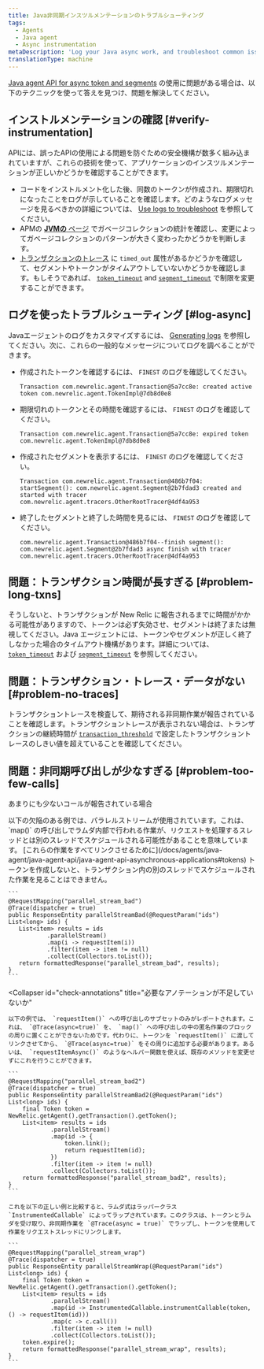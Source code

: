 ```yaml
---
title: Java非同期インスツルメンテーションのトラブルシューティング
tags:
  - Agents
  - Java agent
  - Async instrumentation
metaDescription: 'Log your Java async work, and troubleshoot common issues with Java async instrumentation.'
translationType: machine
---
```


[Java agent API for async token and segments](/docs/agents/java-agent/java-agent-api/java-agent-api-asynchronous-applications) の使用に問題がある場合は、以下のテクニックを使って答えを見つけ、問題を解決してください。

## インストルメンテーションの確認 [#verify-instrumentation]

APIには、誤ったAPIの使用による問題を防ぐための安全機構が数多く組み込まれていますが、これらの技術を使って、アプリケーションのインスツルメンテーションが正しいかどうかを確認することができます。

* コードをインストルメント化した後、同数のトークンが作成され、期限切れになったことをログが示していることを確認します。どのようなログメッセージを見るべきかの詳細については、 [Use logs to troubleshoot](#log-async) を参照してください。
* APMの [**JVMの** ページ](/docs/agents/java-agent/features/jvm-metrics-page) でガベージコレクションの統計を確認し、変更によってガベージコレクションのパターンが大きく変わったかどうかを判断します。
* [トランザクションのトレース](/docs/apm/transactions/transaction-traces/introduction-transaction-traces) に `timed_out` 属性があるかどうかを確認して、セグメントやトークンがタイムアウトしていないかどうかを確認します。もしそうであれば、 [`token_timeout`](/docs/agents/java-agent/configuration/java-agent-configuration-config-file#cfg-token_timeout) and [`segment_timeout`](/docs/agents/java-agent/configuration/java-agent-configuration-config-file#cfg-segment_timeout) で制限を変更することができます。

## ログを使ったトラブルシューティング [#log-async]

Javaエージェントのログをカスタマイズするには、 [Generating logs](/docs/agents/java-agent/troubleshooting/generating-logs-troubleshooting-java) を参照してください。次に、これらの一般的なメッセージについてログを調べることができます。

* 作成されたトークンを確認するには、 `FINEST` のログを確認してください。

  ```
  Transaction com.newrelic.agent.Transaction@5a7cc8e: created active token com.newrelic.agent.TokenImpl@7db8d0e8
  ```

* 期限切れのトークンとその時間を確認するには、 `FINEST` のログを確認してください。

  ```
  Transaction com.newrelic.agent.Transaction@5a7cc8e: expired token com.newrelic.agent.TokenImpl@7db8d0e8
  ```

* 作成されたセグメントを表示するには、 `FINEST` のログを確認してください。

  ```
  Transaction com.newrelic.agent.Transaction@486b7f04: startSegment(): com.newrelic.agent.Segment@2b7fdad3 created and started with tracer com.newrelic.agent.tracers.OtherRootTracer@4df4a953
  ```

* 終了したセグメントと終了した時間を見るには、 `FINEST` のログを確認してください。

  ```
  com.newrelic.agent.Transaction@486b7f04--finish segment(): com.newrelic.agent.Segment@2b7fdad3 async finish with tracer com.newrelic.agent.tracers.OtherRootTracer@4df4a953
  ```

## 問題：トランザクション時間が長すぎる [#problem-long-txns]

そうしないと、トランザクションが New Relic に報告されるまでに時間がかかる可能性がありますので、トークンは必ず失効させ、セグメントは終了または無視してください。Java エージェントには、トークンやセグメントが正しく終了しなかった場合のタイムアウト機構があります。詳細については、 [`token_timeout`](/docs/agents/java-agent/configuration/java-agent-configuration-config-file#cfg-token_timeout) および [`segment_timeout`](/docs/agents/java-agent/configuration/java-agent-configuration-config-file#cfg-segment_timeout) を参照してください。

## 問題：トランザクション・トレース・データがない [#problem-no-traces]

トランザクショントレースを検査して、期待される非同期作業が報告されていることを確認します。トランザクショントレースが表示されない場合は、トランザクションの継続時間が [`transaction_threshold`](/docs/agents/java-agent/configuration/java-agent-configuration-config-file#tt-transaction_threshold) で設定したトランザクショントレースのしきい値を超えていることを確認してください。

## 問題：非同期呼び出しが少なすぎる [#problem-too-few-calls]

あまりにも少ないコールが報告されている場合

<CollapserGroup>
  <Collapser
    id="ensure-appropriate-link"
    title="モニタリングする各活動が適切にリンクされていること"
  >
    以下の欠陥のある例では、パラレルストリームが使用されています。これは、 `map()` の呼び出しでラムダ内部で行われる作業が、リクエストを処理するスレッドとは別のスレッドでスケジュールされる可能性があることを意味しています。 [これらの作業をすべてリンクさせるために](/docs/agents/java-agent/java-agent-api/java-agent-api-asynchronous-applications#tokens) トークンを作成しないと、トランザクション内の別のスレッドでスケジュールされた作業を見ることはできません。

    ```
    @RequestMapping("parallel_stream_bad")
    @Trace(dispatcher = true)
    public ResponseEntity parallelStreamBad(@RequestParam("ids") List<long> ids) {
       List<item> results = ids
               .parallelStream()
               .map(i -> requestItem(i))
               .filter(item -> item != null)
               .collect(Collectors.toList());
       return formattedResponse("parallel_stream_bad", results);  
    }
    ```
  </Collapser>

  <Collapser
    id="check-annotations"
    title="必要なアノテーションが不足していないか"
  >
    以下の例では、 `requestItem()` への呼び出しのサブセットのみがレポートされます。これは、 `@Trace(async=true)` を、 `map()` への呼び出しの中の匿名作業のブロックの周りに置くことができないためです。代わりに、トークンを `requestItem()` に渡してリンクさせてから、 `@Trace(async=true)` をその周りに追加する必要があります。あるいは、 `requestItemAsync()` のようなヘルパー関数を使えば、既存のメソッドを変更せずにこれを行うことができます。

    ```
    @RequestMapping("parallel_stream_bad2")
    @Trace(dispatcher = true)
    public ResponseEntity parallelStreamBad2(@RequestParam("ids") List<long> ids) {
        final Token token = NewRelic.getAgent().getTransaction().getToken();
        List<item> results = ids
                .parallelStream()
                .map(id -> {
                    token.link();
                    return requestItem(id);
                })
                .filter(item -> item != null)
                .collect(Collectors.toList());
        return formattedResponse("parallel_stream_bad2", results);
    }
    ```

    これを以下の正しい例と比較すると、ラムダ式はラッパークラス `InstrumentedCallable` によってラップされています。このクラスは、トークンとラムダを受け取り、非同期作業を `@Trace(async = true)` でラップし、トークンを使用して作業をリクエストスレッドにリンクします。

    ```
    @RequestMapping("parallel_stream_wrap")
    @Trace(dispatcher = true)
    public ResponseEntity parallelStreamWrap(@RequestParam("ids") List<long> ids) {
        final Token token = NewRelic.getAgent().getTransaction().getToken();
        List<item> results = ids
                .parallelStream()
                .map(id -> InstrumentedCallable.instrumentCallable(token, () -> requestItem(id)))
                .map(c -> c.call())
                .filter(item -> item != null)
                .collect(Collectors.toList());
        token.expire();
        return formattedResponse("parallel_stream_wrap", results);
    }
    ```
  </Collapser>
</CollapserGroup>
